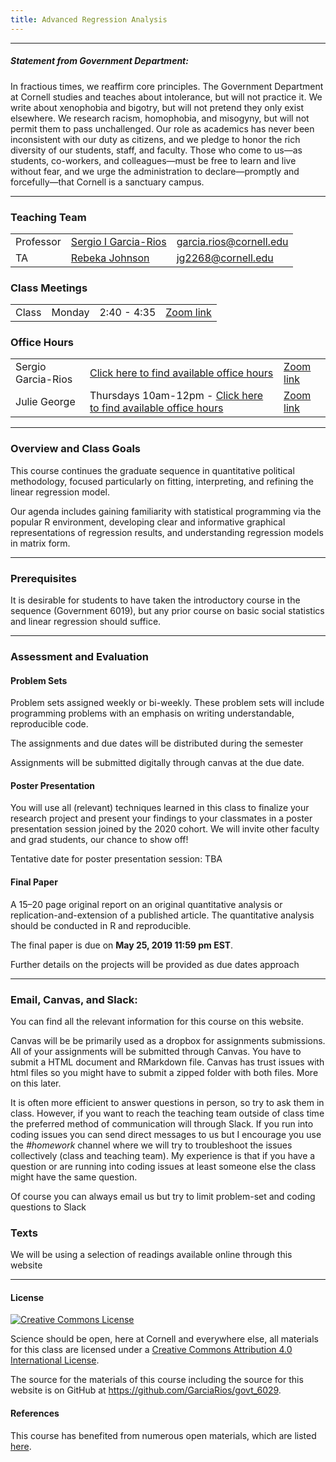 ---
title: Advanced Regression Analysis
---
***
##### Statement from Government Department: 

In fractious times, we reaffirm core principles.  The Government Department at Cornell studies and teaches about intolerance, but will not practice it.  We write about xenophobia and bigotry, but will not pretend they only exist elsewhere.  We research racism, homophobia, and misogyny, but will not permit them to pass unchallenged.  Our role as academics has never been inconsistent with our duty as citizens, and we pledge to honor the rich diversity of our students, staff, and faculty.  Those who come to us—as students, co-workers, and colleagues—must be free to learn and live without fear, and we urge the administration to declare—promptly and forcefully—that Cornell is a sanctuary campus.

***
### Teaching Team

<table class = "table table-striped table-hover">
<tr>
<td>Professor </td>
<td> <a href="http://www.sergiogarciarios.com">Sergio I Garcia-Rios </a> </td>
<td> <a href="mailto:garcia.rios@cornell.edu">garcia.rios@cornell.edu</a> </td>
</tr>
<tr>
<td>TA</td>
<td><a href="https://.com/">Rebeka Johnson</a> </td>
<td><a href=" jg2268@cornell.edu"> jg2268@cornell.edu</a> </td>
</tr>

</table>

### Class Meetings

<table class = "table table-striped table-hover">
<td>Class </td>
<td> Monday </td>
<td> 2:40 - 4:35 </td>
<td> [Zoom link](https://cornell.zoom.us/j/99722546446?pwd=THJzZlZOOERBd3JFNjhVTHpKdHBUQT09) </td>
</tr>

</table>

### Office Hours



<table class = "table table-striped table-hover">
<tr>
<td>Sergio Garcia-Rios</td>
<td><a href="bookme.html"> [Click here to find available office hours](http://www.sergiogarciarios.com/office_hours/)</td>
<td> [Zoom link](https://cornell.zoom.us/j/3508426266?pwd=RzBYZ2VydDhBUld3alBmZmRIRFdyQT09) </td>
</tr>
<tr>
<td> Julie George</td>
<td> Thursdays 10am-12pm - [Click here to find available office
hours](https://calendly.com/rebekajohnson )</td>
<td> [Zoom link](https://cornell.zoom.us/j/93526866276?pwd=bFl2T0xhc0ZoSkloKzVvSTlGTWN4UT09 ) </td>
</tr>

</table>


***


### Overview and Class Goals


This course continues the graduate sequence in quantitative political methodology, focused particularly on fitting, interpreting, and refining the linear regression model.

Our agenda includes gaining familiarity with statistical programming via the popular R environment, developing clear and informative graphical representations of regression results, and understanding regression models in matrix form.



***


### Prerequisites


It is desirable for students to have taken the introductory course in the sequence (Government 6019), but any prior course on basic social statistics and linear regression should suffice.


***


### Assessment and Evaluation

#### Problem Sets

Problem sets assigned weekly or bi-weekly. These problem sets will include programming problems with an emphasis on writing understandable, reproducible code.

The assignments and due dates will be distributed during the semester


Assignments will be submitted digitally through canvas  at the due date.

#### Poster Presentation

You will use all (relevant) techniques learned in this class to finalize your research project and present your findings to your classmates in a poster presentation session joined by the 2020 cohort. We will invite other faculty and grad students, our chance to show off!

Tentative date for poster presentation session: TBA  <!-- **May 13, 2019 10:00 am EST** -->


#### Final Paper

A 15--20 page original report on an original quantitative analysis or replication-and-extension of a published article.
The quantitative analysis should be conducted in R and reproducible.


The final paper is due on **May  25, 2019 11:59 pm EST**.

Further details on the projects will be provided as due dates approach


***

### Email, Canvas, and Slack: 

You can find all the relevant information for this course on this website. 

Canvas will be be primarily used as a dropbox for assignments submissions. All of your assignments will be submitted through Canvas. You have to submit a HTML document and RMarkdown file. Canvas has trust issues with html files so you might have to submit a zipped folder with  both files. More on this later.



It is often more efficient to answer questions in person, so try to ask them in class. However, if you want to reach the teaching team outside of class time the preferred method of communication will through Slack. If you run into coding issues you can send direct messages to us but I encourage you use the _#homework_ channel where we will try to troubleshoot the issues collectively (class and teaching team). My experience is that if you have a question or are  running into  coding issues at least someone else the class might have the same question. 

Of course you can always email us but try to limit problem-set and coding questions to Slack

### Texts

We will be using a selection of readings available online through this website



* * *


#### License

<a rel="license" href="httpso://creativecommons.org/licenses/by/4.0/"><img alt="Creative Commons License" style="border-width:0" src="https://licensebuttons.net/l/by/4.0/88x31.png" /></a>

Science should be open, here at Cornell and everywhere else, all materials for this class are licensed under a <a rel="license" href="https://creativecommons.org/licenses/by/4.0/">Creative Commons Attribution 4.0 International License</a>.

The source for the materials of this course including the source for this website is on GitHub at <https://github.com/GarciaRios/govt_6029>.




#### References

This course has benefited from numerous open materials, which are listed [here](). 

